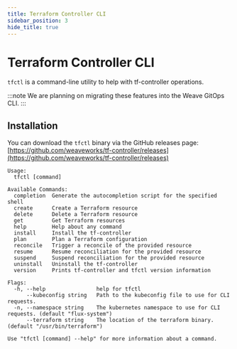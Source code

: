```yaml
---
title: Terraform Controller CLI
sidebar_position: 3
hide_title: true
---
```


# Terraform Controller CLI

`tfctl` is a command-line utility to help with tf-controller operations.

:::note
We are planning on migrating these features into the Weave GitOps CLI.
:::

## Installation

You can download the `tfctl` binary via the GitHub releases page: [https://github.com/weaveworks/tf-controller/releases](https://github.com/weaveworks/tf-controller/releases)

```
Usage:
  tfctl [command]

Available Commands:
  completion  Generate the autocompletion script for the specified shell
  create      Create a Terraform resource
  delete      Delete a Terraform resource
  get         Get Terraform resources
  help        Help about any command
  install     Install the tf-controller
  plan        Plan a Terraform configuration
  reconcile   Trigger a reconcile of the provided resource
  resume      Resume reconciliation for the provided resource
  suspend     Suspend reconciliation for the provided resource
  uninstall   Uninstall the tf-controller
  version     Prints tf-controller and tfctl version information

Flags:
  -h, --help                help for tfctl
      --kubeconfig string   Path to the kubeconfig file to use for CLI requests.
  -n, --namespace string    The kubernetes namespace to use for CLI requests. (default "flux-system")
      --terraform string    The location of the terraform binary. (default "/usr/bin/terraform")

Use "tfctl [command] --help" for more information about a command.
```
